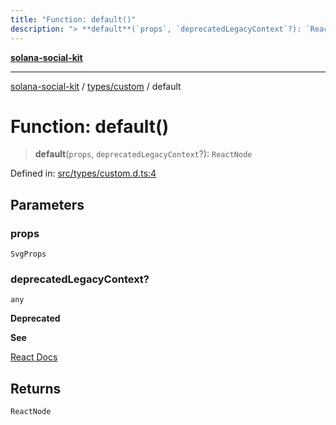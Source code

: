 ```yaml
---
title: "Function: default()"
description: "> **default**(`props`, `deprecatedLegacyContext`?): `ReactNode`"
---
```


[**solana-social-kit**](../../../README.mdx)

***

[solana-social-kit](../../../README.mdx) / [types/custom](../README.mdx) / default

# Function: default()

> **default**(`props`, `deprecatedLegacyContext`?): `ReactNode`

Defined in: [src/types/custom.d.ts:4](https://github.com/SendArcade/solana-app-kit/blob/bd4b3556b8f469c27ebb06f4df65b3a36b43ba3b/src/types/custom.d.ts#L4)

## Parameters

### props

`SvgProps`

### deprecatedLegacyContext?

`any`

**Deprecated**

**See**

[React Docs](https://legacy.reactjs.org/docs/legacy-context.html#referencing-context-in-lifecycle-methods)

## Returns

`ReactNode`
